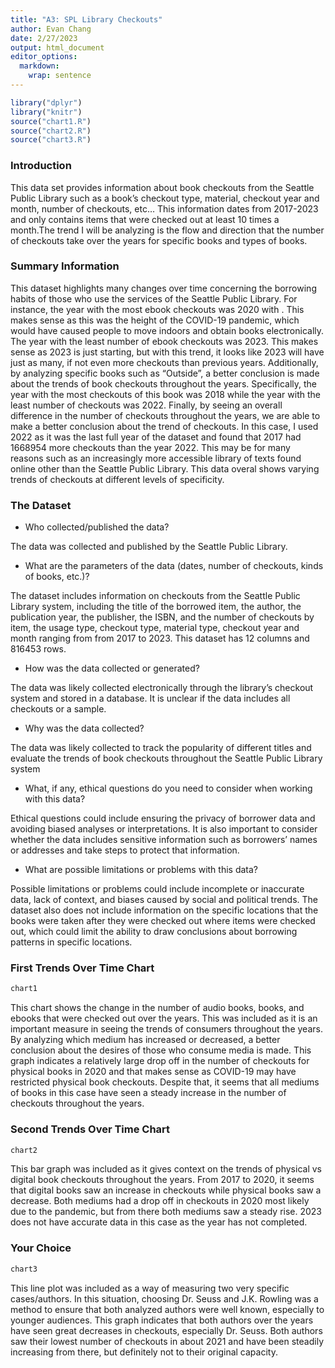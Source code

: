 ```yaml
---
title: "A3: SPL Library Checkouts"
author: Evan Chang
date: 2/27/2023
output: html_document
editor_options: 
  markdown: 
    wrap: sentence
---
```


```r
library("dplyr")
library("knitr")
source("chart1.R")
source("chart2.R")
source("chart3.R")
```

### Introduction

This data set provides information about book checkouts from the Seattle Public Library such as a book's checkout type, material, checkout year and month, number of checkouts, etc... This information dates from 2017-2023 and only contains items that were checked out at least 10 times a month.The trend I will be analyzing is the flow and direction that the number of checkouts take over the years for specific books and types of books.

### Summary Information

This dataset highlights many changes over time concerning the borrowing habits of those who use the services of the Seattle Public Library. For instance, the year with the most ebook checkouts was 2020 with . This makes sense as this was the height of the COVID-19 pandemic, which would have caused people to move indoors and obtain books electronically. The year with the least number of ebook checkouts was 2023. This makes sense as 2023 is just starting, but with this trend, it looks like 2023 will have just as many, if not even more checkouts than previous years. Additionally, by analyzing specific books such as "Outside", a better conclusion is made about the trends of book checkouts throughout the years. Specifically, the year with the most checkouts of this book was 2018 while the year with the least number of checkouts was 2022. Finally, by seeing an overall difference in the number of checkouts throughout the years, we are able to make a better conclusion about the trend of checkouts. In this case, I used 2022 as it was the last full year of the dataset and found that 2017 had 1668954 more checkouts than the year 2022. This may be for many reasons such as an increasingly more accessible library of texts found online other than the Seattle Public Library. This data overal shows varying trends of checkouts at different levels of specificity.

### The Dataset

-   Who collected/published the data?

The data was collected and published by the Seattle Public Library.

-   What are the parameters of the data (dates, number of checkouts, kinds of books, etc.)?

The dataset includes information on checkouts from the Seattle Public Library system, including the title of the borrowed item, the author, the publication year, the publisher, the ISBN, and the number of checkouts by item, the usage type, checkout type, material type, checkout year and month ranging from from 2017 to 2023. This dataset has 12 columns and 816453 rows.

-   How was the data collected or generated?

The data was likely collected electronically through the library's checkout system and stored in a database.
It is unclear if the data includes all checkouts or a sample.

-   Why was the data collected?

The data was likely collected to track the popularity of different titles and evaluate the trends of book checkouts throughout the Seattle Public Library system

-   What, if any, ethical questions do you need to consider when working with this data?

Ethical questions could include ensuring the privacy of borrower data and avoiding biased analyses or interpretations.
It is also important to consider whether the data includes sensitive information such as borrowers' names or addresses and take steps to protect that information.

-   What are possible limitations or problems with this data?

Possible limitations or problems could include incomplete or inaccurate data, lack of context, and biases caused by social and political trends.
The dataset also does not include information on the specific locations that the books were taken after they were checked out where items were checked out, which could limit the ability to draw conclusions about borrowing patterns in specific locations.

### First Trends Over Time Chart
```r
chart1
```

This chart shows the change in the number of audio books, books, and ebooks that were checked out over the years.
This was included as it is an important measure in seeing the trends of consumers throughout the years.
By analyzing which medium has increased or decreased, a better conclusion about the desires of those who consume media is made. This graph indicates a relatively large drop off in the number of checkouts for physical books in 2020 and that makes sense as COVID-19 may have restricted physical book checkouts. Despite that, it seems that all mediums of books in this case have seen a steady increase in the number of checkouts throughout the years.

### Second Trends Over Time Chart

```r
chart2
```

This bar graph was included as it gives context on the trends of physical vs digital book checkouts throughout the years. From 2017 to 2020, it seems that digital books saw an increase in checkouts while physical books saw a decrease. Both mediums had a drop off in checkouts in 2020 most likely due to the pandemic, but from there both mediums saw a steady rise. 2023 does not have accurate data in this case as the year has not completed.

### Your Choice

```r
chart3
```

This line plot was included as a way of measuring two very specific cases/authors. In this situation, choosing Dr. Seuss and J.K. Rowling was a method to ensure that both analyzed authors were well known, especially to younger audiences. This graph indicates that both authors over the years have seen great decreases in checkouts, especially Dr. Seuss. Both authors saw their lowest number of checkouts in about 2021 and have been steadily increasing from there, but definitely not to their original capacity.